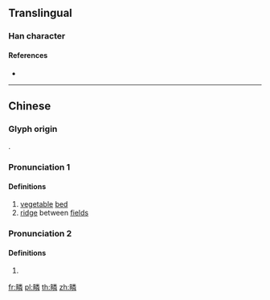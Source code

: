 ==Translingual==

===Han character===
{{Han char|rn=102|rad=田|as=12|sn=17|four=69059|canj=WFDQ}}

====References====
* {{Han ref|kx=0766.240|dkj=21947|dj=1176.310|hdz=42553.020|uh=7584|ud=30084|bh=ED73|bd=60787}}

----

==Chinese==

{{zh-forms}}

===Glyph origin===
{{Han etym}}
{{Han compound|田|t1=field|粦|c1=s|c2=p|ls=psc}}.

===Pronunciation 1===
{{zh-pron
|m=lín
|c=leon4
|mc=y
|oc=y
|cat=n
}}

====Definitions====
{{zh-hanzi}}

# [[vegetable]] [[bed]]
# [[ridge]] between [[field]]s

===Pronunciation 2===
{{zh-pron
|m=lìn
|cat=v
}}

====Definitions====
{{zh-hanzi}}

# {{zh-alt-form|躪|to [[roll]] the [[field]] using [[wheel]]s of a [[carriage]]}}

[[fr:疄]]
[[pl:疄]]
[[th:疄]]
[[zh:疄]]